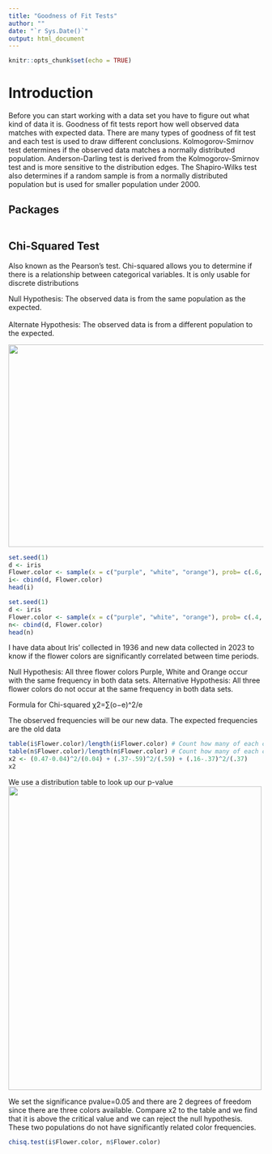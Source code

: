 ```yaml
---
title: "Goodness of Fit Tests"
author: ""
date: "`r Sys.Date()`"
output: html_document
---
```


```r
knitr::opts_chunk$set(echo = TRUE)
```

# Introduction

Before you can start working with a data set you have to figure out what kind of data it is. Goodness of fit tests report how well observed data matches with expected data. There are many types of goodness of fit test and each test is used to draw different conclusions. Kolmogorov-Smirnov test determines if the observed data matches a normally distributed population. Anderson-Darling test is derived from the Kolmogorov-Smirnov test and is more sensitive to the distribution edges. The Shapiro-Wilks test also determines if a random sample is from a normally distributed population but is used for smaller population under 2000.  


## Packages
```r

```


## Chi-Squared Test

Also known as the Pearson's test. Chi-squared allows you to determine if there is a relationship between categorical variables. It is only usable for discrete distributions  

Null Hypothesis: The observed data is from the same population as the expected.<br>  
Alternate Hypothesis: The observed data is from a different population to the expected. 

<img src=https://www.gardenia.net/wp-content/uploads/2023/03/0EN9yBf0b1d0tfs6Ghn2aCUSGhJyjHHqPr0iqj33-1-780x520.webp width="700" height="400"> 


```r
set.seed(1)
d <- iris
Flower.color <- sample(x = c("purple", "white", "orange"), prob= c(.6, .35, 0.05), size = 150, replace = TRUE)
i<- cbind(d, Flower.color) 
head(i)
```

```r
set.seed(1)
d <- iris
Flower.color <- sample(x = c("purple", "white", "orange"), prob= c(.4, .2, .4), size = 150, replace = TRUE)
n<- cbind(d, Flower.color) 
head(n)
```

I have data about Iris' collected in 1936 and new data collected in 2023 to know if the flower colors are significantly correlated between time periods.

Null Hypothesis: All three flower colors Purple, White and Orange occur with the same frequency in both data sets.
Alternative Hypothesis: All three flower colors do not occur at the same frequency in both data sets. 

Formula for Chi-squared
χ2=∑(o−e)^2/e

The observed frequencies will be our new data. The expected frequencies are the old data
```r
table(i$Flower.color)/length(i$Flower.color) # Count how many of each color in the old set
table(n$Flower.color)/length(n$Flower.color) # Count how many of each color in the new set
x2 <- (0.47-0.04)^2/(0.04) + (.37-.59)^2/(.59) + (.16-.37)^2/(.37)
x2
```

We use a distribution table to look up our p-value <br>
<img src="https://www.scribbr.com/wp-content/uploads/2022/05/chi-square-distribution-table.png" width="500" height="600">

We set the significance pvalue=0.05 and there are 2 degrees of freedom since there are three colors available. Compare x2 to the table and we find that it is above the critical value and we can reject the null hypothesis. These two populations do not have significantly related color frequencies. 

```r
chisq.test(i$Flower.color, n$Flower.color)
```